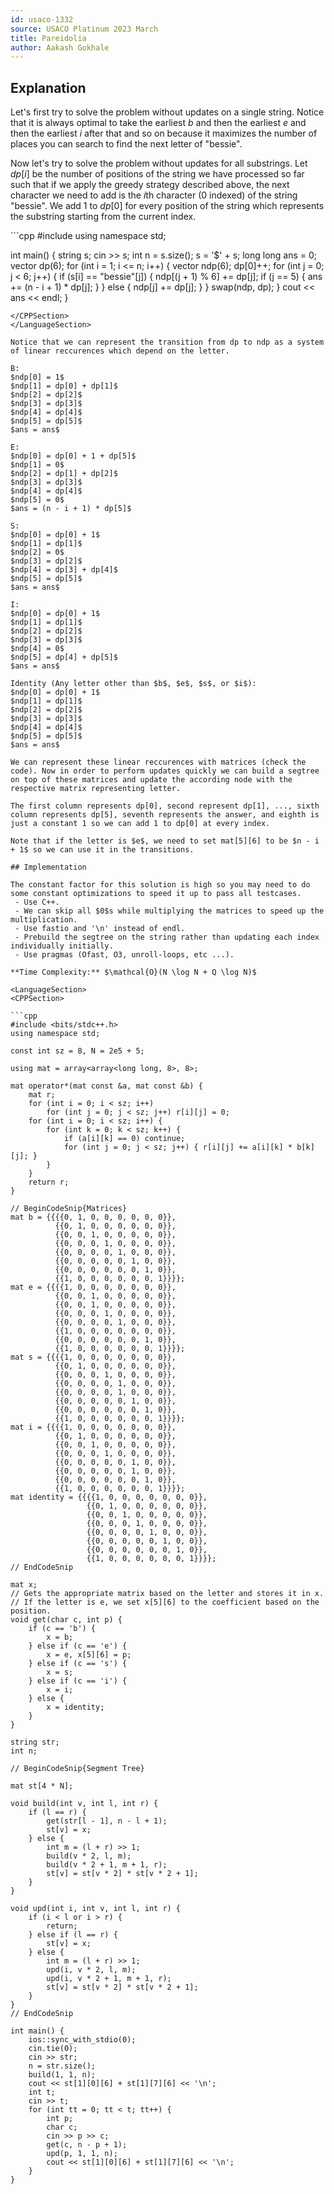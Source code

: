 ```yaml
---
id: usaco-1332
source: USACO Platinum 2023 March
title: Pareidolia
author: Aakash Gokhale
---
```


## Explanation

Let's first try to solve the problem without updates on a single string.
Notice that it is always optimal to take the earliest $b$ and then the earliest $e$ and then the earliest $i$ after that and so on because it maximizes the number of places you can search to find the next letter of "bessie".

Now let's try to solve the problem without updates for all substrings.
Let $dp[i]$ be the number of positions of the string we have processed so far such that if we apply the greedy strategy described above, the next character we need to add is the $i$th character ($0$ indexed) of the string "bessie". We add $1$ to $dp[0]$ for every position of the string which represents the substring starting from the current index.

<LanguageSection>
<CPPSection>
```cpp
#include <bits/stdc++.h>
using namespace std;

int main() {
	string s;
	cin >> s;
	int n = s.size();
	s = '$' + s;
	long long ans = 0;
	vector<long long> dp(6);
	for (int i = 1; i <= n; i++) {
		vector<long long> ndp(6);
		dp[0]++;
		for (int j = 0; j < 6; j++) {
			if (s[i] == "bessie"[j]) {
				ndp[(j + 1) % 6] += dp[j];
				if (j == 5) { ans += (n - i + 1) * dp[j]; }
			} else {
				ndp[j] += dp[j];
			}
		}
		swap(ndp, dp);
	}
	cout << ans << endl;
}
```
</CPPSection>
</LanguageSection>

Notice that we can represent the transition from dp to ndp as a system of linear reccurences which depend on the letter.

B:
$ndp[0] = 1$
$ndp[1] = dp[0] + dp[1]$
$ndp[2] = dp[2]$
$ndp[3] = dp[3]$
$ndp[4] = dp[4]$
$ndp[5] = dp[5]$
$ans = ans$

E:
$ndp[0] = dp[0] + 1 + dp[5]$
$ndp[1] = 0$
$ndp[2] = dp[1] + dp[2]$
$ndp[3] = dp[3]$
$ndp[4] = dp[4]$
$ndp[5] = 0$
$ans = (n - i + 1) * dp[5]$

S:
$ndp[0] = dp[0] + 1$
$ndp[1] = dp[1]$
$ndp[2] = 0$
$ndp[3] = dp[2]$
$ndp[4] = dp[3] + dp[4]$
$ndp[5] = dp[5]$
$ans = ans$

I:
$ndp[0] = dp[0] + 1$
$ndp[1] = dp[1]$
$ndp[2] = dp[2]$
$ndp[3] = dp[3]$
$ndp[4] = 0$
$ndp[5] = dp[4] + dp[5]$
$ans = ans$

Identity (Any letter other than $b$, $e$, $s$, or $i$):
$ndp[0] = dp[0] + 1$
$ndp[1] = dp[1]$
$ndp[2] = dp[2]$
$ndp[3] = dp[3]$
$ndp[4] = dp[4]$
$ndp[5] = dp[5]$
$ans = ans$

We can represent these linear reccurences with matrices (check the code). Now in order to perform updates quickly we can build a segtree on top of these matrices and update the according node with the respective matrix representing letter.

The first column represents dp[0], second represent dp[1], ..., sixth column represents dp[5], seventh represents the answer, and eighth is just a constant 1 so we can add 1 to dp[0] at every index.

Note that if the letter is $e$, we need to set mat[5][6] to be $n - i + 1$ so we can use it in the transitions.

## Implementation

The constant factor for this solution is high so you may need to do some constant optimizations to speed it up to pass all testcases.
 - Use C++.
 - We can skip all $0$s while multiplying the matrices to speed up the multiplication.
 - Use fastio and '\n' instead of endl.
 - Prebuild the segtree on the string rather than updating each index individually initially.
 - Use pragmas (Ofast, O3, unroll-loops, etc ...).

**Time Complexity:** $\mathcal{O}(N \log N + Q \log N)$

<LanguageSection>
<CPPSection>

```cpp
#include <bits/stdc++.h>
using namespace std;

const int sz = 8, N = 2e5 + 5;

using mat = array<array<long long, 8>, 8>;

mat operator*(mat const &a, mat const &b) {
	mat r;
	for (int i = 0; i < sz; i++)
		for (int j = 0; j < sz; j++) r[i][j] = 0;
	for (int i = 0; i < sz; i++) {
		for (int k = 0; k < sz; k++) {
			if (a[i][k] == 0) continue;
			for (int j = 0; j < sz; j++) { r[i][j] += a[i][k] * b[k][j]; }
		}
	}
	return r;
}

// BeginCodeSnip{Matrices}
mat b = {{{{0, 1, 0, 0, 0, 0, 0, 0}},
          {{0, 1, 0, 0, 0, 0, 0, 0}},
          {{0, 0, 1, 0, 0, 0, 0, 0}},
          {{0, 0, 0, 1, 0, 0, 0, 0}},
          {{0, 0, 0, 0, 1, 0, 0, 0}},
          {{0, 0, 0, 0, 0, 1, 0, 0}},
          {{0, 0, 0, 0, 0, 0, 1, 0}},
          {{1, 0, 0, 0, 0, 0, 0, 1}}}};
mat e = {{{{1, 0, 0, 0, 0, 0, 0, 0}},
          {{0, 0, 1, 0, 0, 0, 0, 0}},
          {{0, 0, 1, 0, 0, 0, 0, 0}},
          {{0, 0, 0, 1, 0, 0, 0, 0}},
          {{0, 0, 0, 0, 1, 0, 0, 0}},
          {{1, 0, 0, 0, 0, 0, 0, 0}},
          {{0, 0, 0, 0, 0, 0, 1, 0}},
          {{1, 0, 0, 0, 0, 0, 0, 1}}}};
mat s = {{{{1, 0, 0, 0, 0, 0, 0, 0}},
          {{0, 1, 0, 0, 0, 0, 0, 0}},
          {{0, 0, 0, 1, 0, 0, 0, 0}},
          {{0, 0, 0, 0, 1, 0, 0, 0}},
          {{0, 0, 0, 0, 1, 0, 0, 0}},
          {{0, 0, 0, 0, 0, 1, 0, 0}},
          {{0, 0, 0, 0, 0, 0, 1, 0}},
          {{1, 0, 0, 0, 0, 0, 0, 1}}}};
mat i = {{{{1, 0, 0, 0, 0, 0, 0, 0}},
          {{0, 1, 0, 0, 0, 0, 0, 0}},
          {{0, 0, 1, 0, 0, 0, 0, 0}},
          {{0, 0, 0, 1, 0, 0, 0, 0}},
          {{0, 0, 0, 0, 0, 1, 0, 0}},
          {{0, 0, 0, 0, 0, 1, 0, 0}},
          {{0, 0, 0, 0, 0, 0, 1, 0}},
          {{1, 0, 0, 0, 0, 0, 0, 1}}}};
mat identity = {{{{1, 0, 0, 0, 0, 0, 0, 0}},
                 {{0, 1, 0, 0, 0, 0, 0, 0}},
                 {{0, 0, 1, 0, 0, 0, 0, 0}},
                 {{0, 0, 0, 1, 0, 0, 0, 0}},
                 {{0, 0, 0, 0, 1, 0, 0, 0}},
                 {{0, 0, 0, 0, 0, 1, 0, 0}},
                 {{0, 0, 0, 0, 0, 0, 1, 0}},
                 {{1, 0, 0, 0, 0, 0, 0, 1}}}};
// EndCodeSnip

mat x;
// Gets the appropriate matrix based on the letter and stores it in x.
// If the letter is e, we set x[5][6] to the coefficient based on the position.
void get(char c, int p) {
	if (c == 'b') {
		x = b;
	} else if (c == 'e') {
		x = e, x[5][6] = p;
	} else if (c == 's') {
		x = s;
	} else if (c == 'i') {
		x = i;
	} else {
		x = identity;
	}
}

string str;
int n;

// BeginCodeSnip{Segment Tree}

mat st[4 * N];

void build(int v, int l, int r) {
	if (l == r) {
		get(str[l - 1], n - l + 1);
		st[v] = x;
	} else {
		int m = (l + r) >> 1;
		build(v * 2, l, m);
		build(v * 2 + 1, m + 1, r);
		st[v] = st[v * 2] * st[v * 2 + 1];
	}
}

void upd(int i, int v, int l, int r) {
	if (i < l or i > r) {
		return;
	} else if (l == r) {
		st[v] = x;
	} else {
		int m = (l + r) >> 1;
		upd(i, v * 2, l, m);
		upd(i, v * 2 + 1, m + 1, r);
		st[v] = st[v * 2] * st[v * 2 + 1];
	}
}
// EndCodeSnip

int main() {
	ios::sync_with_stdio(0);
	cin.tie(0);
	cin >> str;
	n = str.size();
	build(1, 1, n);
	cout << st[1][0][6] + st[1][7][6] << '\n';
	int t;
	cin >> t;
	for (int tt = 0; tt < t; tt++) {
		int p;
		char c;
		cin >> p >> c;
		get(c, n - p + 1);
		upd(p, 1, 1, n);
		cout << st[1][0][6] + st[1][7][6] << '\n';
	}
}
```

</CPPSection>
</LanguageSection>
